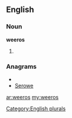 ==English==

===Noun===
'''weeros'''

# {{plural of|[[weero]]}}

===Anagrams===
* {{alphagram|eeorsw}}
* [[Serowe#English|Serowe]]

[[Category:English plurals]]

[[ar:weeros]]
[[my:weeros]]